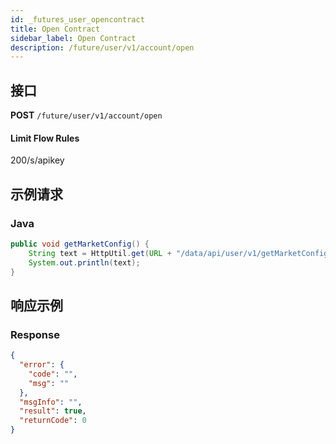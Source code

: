 ```yaml
---
id: _futures_user_opencontract
title: Open Contract
sidebar_label: Open Contract
description: /future/user/v1/account/open
---
```


## 接口

**POST** `/future/user/v1/account/open`

#### **Limit Flow Rules**

200/s/apikey

## 示例请求

### Java

```java
public void getMarketConfig() {
	String text = HttpUtil.get(URL + "/data/api/user/v1/getMarketConfig");
	System.out.println(text);
}
```

## 响应示例

### Response

```json
{
  "error": {
    "code": "",
    "msg": ""
  },
  "msgInfo": "",
  "result": true,
  "returnCode": 0
}
```
